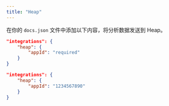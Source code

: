 ```yaml
---
title: "Heap"
---
```


在你的 `docs.json` 文件中添加以下内容，将分析数据发送到 Heap。

<CodeGroup>

```json docs.json 中的分析选项
"integrations": {
    "heap": {
        "appId": "required"
    }
}
```

```json 示例
"integrations": {
    "heap": {
        "appId": "1234567890"
    }
}
```

</CodeGroup>